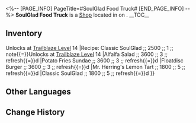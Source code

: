 <%-- [PAGE_INFO]
PageTitle=#SoulGlad Food Truck#
[END_PAGE_INFO] --%>
{{Stub}}
{{Location Infobox
|title    = {{Icon/White|Icon Shop Materials.png}} SoulGlad Food Truck
|image    = Shop SoulGlad Food Truck.png
|type     = Shop
|world    = <!--to be added-->
|region   = 
|area     = <!--to be added-->
|subarea  = 
}}
{{Description|A roadside self-serve food truck in Penacony. For some reason, people keep trying to barge into the car to see what is inside.}}
'''SoulGlad Food Truck''' is a [[Shop]] located in <!--area--> on <!--world-->.
<!--
It is operated by [[<shopkeeper>]].
-->
__TOC__

==Inventory==
{{Shop|shop=SoulGlad Food Truck|currency=Credit|refresh=1|note=1|total=1
|Recipe: Alfalfa Salad ;; 5000 ;; 1 ;; note{{=}}Unlocks at [[Trailblaze Level]] 14
|Recipe: Classic SoulGlad ;; 2500 ;; 1 ;; note{{=}}Unlocks at [[Trailblaze Level]] 14
|Alfalfa Salad ;; 3600 ;; 3 ;; refresh{{=}}d
|Potato Fries Sundae ;; 3600 ;; 3 ;; refresh{{=}}d
|Floatdisc Burger ;; 3600 ;; 3 ;; refresh{{=}}d
|Mr. Herring's Lemon Tart ;; 1800 ;; 5 ;; refresh{{=}}d
|Classic SoulGlad ;; 1800 ;; 5 ;; refresh{{=}}d
}}
<!--
==Location==
{{Map Embed|<map name>|<marker id>}}
--><!--
==Achievements==
{{Achievements by Category Table|topic=SoulGlad Food Truck}}
-->
==Other Languages==
{{Other Languages
|en   = SoulGlad Food Truck
|zhs  = 苏乐达餐车
|zht  = 蘇樂達餐車
|ja   = スラーダキッチンカー
|ko   = 솔글래드 푸드트럭
|es   = Camión de comida de FelizAlma
|fr   = Food truck Félicitâme
|ru   = Фургончик «Услада»
|th   = รถขายอาหาร SoulGlad
|vi   = Xe Tải SoulGlad
|de   = SeelFroh-Imbisswagen
|id   = SoulGlad Food Truck
|pt   = Food Truck de FelizAlma
}}

==Change History==
{{Change History|2.0}}
